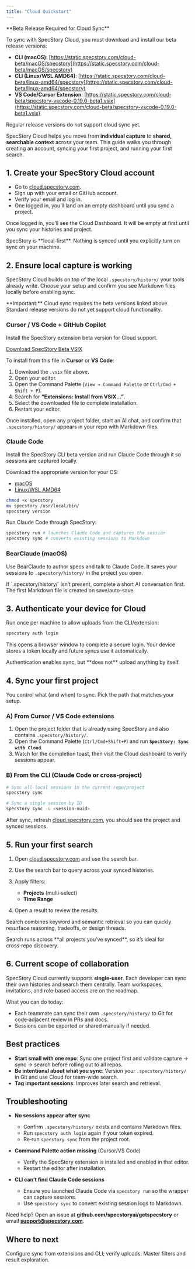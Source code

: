 ```yaml
---
title: "Cloud Quickstart"
---
```


<Warning>
**Beta Release Required for Cloud Sync**

To sync with SpecStory Cloud, you must download and install our beta release versions:
- **CLI (macOS)**: [https://static.specstory.com/cloud-beta/macOS/specstory](https://static.specstory.com/cloud-beta/macOS/specstory)
- **CLI (Linux/WSL AMD64)**: [https://static.specstory.com/cloud-beta/linux-amd64/specstory](https://static.specstory.com/cloud-beta/linux-amd64/specstory)
- **VS Code/Cursor Extension**: [https://static.specstory.com/cloud-beta/specstory-vscode-0.19.0-beta1.vsix](https://static.specstory.com/cloud-beta/specstory-vscode-0.19.0-beta1.vsix)

Regular release versions do not support cloud sync yet.
</Warning>

SpecStory Cloud helps you move from **individual capture** to **shared, searchable context** across your team.
This guide walks you through creating an account, syncing your first project, and running your first search.

## 1. Create your SpecStory Cloud account

- Go to [cloud.specstory.com](https://cloud.specstory.com).
- Sign up with your email or GitHub account.
- Verify your email and log in.
- One logged in, you’ll land on an empty dashboard until you sync a project.

Once logged in, you’ll see the Cloud Dashboard. It will be empty at first until you sync your histories and project.

<Info>
SpecStory is **local‑first**. Nothing is synced until you explicitly turn on sync on your machine.
</Info>


## 2. Ensure local capture is working


SpecStory Cloud builds on top of the local `.specstory/history/` your tools already write. Choose your setup and confirm you see Markdown files locally before enabling sync.

<Note>
**Important:** Cloud sync requires the beta versions linked above. Standard release versions do not yet support cloud functionality.
</Note>

### Cursor / VS Code + GitHub Copilot

Install the SpecStory extension beta version for Cloud support.


[Download SpecStory Beta VSIX](https://static.specstory.com/cloud-beta/specstory-vscode-0.19.0-beta1.vsix)


To install from this file in **Cursor** or **VS Code**:


1. Download the `.vsix` file above.
2. Open your editor.
3. Open the Command Palette (`View → Command Palette` or `Ctrl/Cmd + Shift + P`).
4. Search for **“Extensions: Install from VSIX…”**.
5. Select the downloaded file to complete installation.
6. Restart your editor.

Once installed, open any project folder, start an AI chat, and confirm that `.specstory/history/` appears in your repo with Markdown files.


### Claude Code

Install the SpecStory CLI beta version and run Claude Code through it so sessions are captured locally.

Download the appropriate version for your OS:
- [macOS](https://static.specstory.com/cloud-beta/macOS/specstory)
- [Linux/WSL AMD64](https://static.specstory.com/cloud-beta/linux-amd64/specstory)

```bash
chmod +x specstory
mv specstory /usr/local/bin/
specstory version
```

Run Claude Code through SpecStory:

```bash
specstory run # launches Claude Code and captures the session
specstory sync # converts existing sessions to Markdown
```

### BearClaude (macOS)

Use BearClaude to author specs and talk to Claude Code. It saves your sessions to `.specstory/history/` in the project you open.

<Tip>
If `.specstory/history/` isn’t present, complete a short AI conversation first. The first Markdown file is created on save/auto-save.
</Tip>


## 3. Authenticate your device for Cloud

Run once per machine to allow uploads from the CLI/extension:

```bash
specstory auth login
```

This opens a browser window to complete a secure login. Your device stores a token locally and future syncs use it automatically.

<Note>
Authentication enables sync, but **does not** upload anything by itself.
</Note>


## 4. Sync your first project

You control what (and when) to sync. Pick the path that matches your setup.

### A) From Cursor / VS Code extensions

1. Open the project folder that is already using SpecStory and also contains `.specstory/history/`.
2. Open the Command Palette (`Ctrl/Cmd+Shift+P`) and run **`SpecStory: Sync with Cloud`**.
3. Watch for the completion toast, then visit the Cloud dashboard to verify sessions appear.

### B) From the CLI (Claude Code or cross‑project)

```bash
# Sync all local sessions in the current repo/project
specstory sync

# Sync a single session by ID
specstory sync -u <session-uuid>
```

After sync, refresh [cloud.specstory.com](https://cloud.specstory.com), you should see the project and synced sessions.


## 5. Run your first search

1. Open [cloud.specstory.com](https://cloud.specstory.com) and use the search bar.
2. Use the search bar to query across your synced histories.
3. Apply filters:

   * **Projects** (multi‑select)
   * **Time Range**
4. Open a result to review the results.

Search combines keyword and semantic retrieval so you can quickly resurface reasoning, tradeoffs, or design threads.

<Tip>
Search runs across **all projects you’ve synced**, so it’s ideal for cross‑repo discovery.
</Tip>


## 6. Current scope of collaboration

SpecStory Cloud currently supports **single‑user**. Each developer can sync their own histories and search them centrally. Team workspaces, invitations, and role‑based access are on the roadmap.

What you can do today:
- Each teammate can sync their own `.specstory/history/` to Git for code‑adjacent review in PRs and docs.
- Sessions can be exported or shared manually if needed.


## Best practices

* **Start small with one repo**: Sync one project first and validate capture → sync → search before rolling out to all repos.
* **Be intentional about what you sync**: Version your `.specstory/history/` in Git and use Cloud for team-wide search.
* **Tag important sessions**: Improves later search and retrieval.


## Troubleshooting

* **No sessions appear after sync**

  * Confirm `.specstory/history/` exists and contains Markdown files.
  * Run `specstory auth login` again if your token expired.
  * Re‑run `specstory sync` from the project root.

* **Command Palette action missing** (Cursor/VS Code)

  * Verify the SpecStory extension is installed and enabled in that editor.
  * Restart the editor after installation.

* **CLI can’t find Claude Code sessions**

  * Ensure you launched Claude Code via `specstory run` so the wrapper can capture sessions.
  * Use `specstory sync` to convert existing session logs to Markdown.

Need help? Open an issue at **github.com/specstoryai/getspecstory** or email **[support@specstory.com](mailto:support@specstory.com)**.

## Where to next

<CardGroup>
  <Card title="Sync & Store" icon="arrow-down-up-across-line" href="/cloud/sync-and-store">
    Configure sync from extensions and CLI; verify uploads.
  </Card>
  <Card title="Search & Organization" icon="magnifying-glass" href="/cloud/search-and-organization">
    Master filters and result exploration.
  </Card>
</CardGroup>
